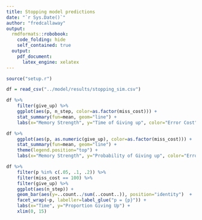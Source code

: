 ```yaml
---
title: Stopping model predictions
date: "`r Sys.Date()`"
author: "fredcallaway"
output:
  rmdformats::robobook:
    code_folding: hide
    self_contained: true
  output:
    pdf_document:
      latex_engine: xelatex
---
```



```r
source("setup.r")

df = read_csv("../model/results/stopping_sim.csv")

df %>% 
    filter(give_up) %>% 
    ggplot(aes(p, n_step, color=as.factor(miss_cost))) +
    stat_summary(fun=mean, geom="line") +
    labs(x="Memory Strength", y="Time of Giving up", color="Error Cost")
```

```r
df %>% 
    ggplot(aes(p, as.numeric(give_up), color=as.factor(miss_cost))) +
    stat_summary(fun=mean, geom="line") +
    theme(legend.position="top") + 
    labs(x="Memory Strength", y="Probability of Giving up", color="Error Cost")

```

```r
df %>% 
    filter(p %in% c(.05, .1, .2)) %>% 
    filter(miss_cost == 100) %>% 
    filter(give_up) %>% 
    ggplot(aes(n_step)) + 
    geom_bar(aes(y=..count../sum(..count..)), position="identity")  +
    facet_wrap(~p, labeller=label_glue("p = {p}")) + 
    labs(x="Time", y="Proportion Giving Up") + 
    xlim(0, 15)
```
